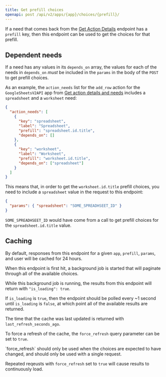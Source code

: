 ```yaml
---
title: Get prefill choices
openapi: post /api/v2/apps/{app}/choices/{prefill}/
---
```


If a need that comes back from the [Get Action Details](/api-reference/actions/get-action-details) endpoint has a `prefill` key, then this endpoint can be used to get the choices for that prefill.

## Dependent needs

If a need has any values in its `depends_on` array, the values for each of the needs in `depends_on` _must_ be included in the `params` in the body of the `POST` to get prefill choices.

As an example, the `action_needs` list for the `add_row` action for the `GoogleSheetsV2API` app from [Get action details and needs](/guides/how-tos/action-info/action-details) includes a `spreadsheet` and a `worksheet` need:

```json
{
  "action_needs": [
    {
      "key": "spreadsheet",
      "label": "Spreadsheet",
      "prefill": "spreadsheet.id.title",
      "depends_on": []
    },
    {
      "key": "worksheet",
      "label": "Worksheet",
      "prefill": "worksheet.id.title",
      "depends_on": ["spreadsheet"]
    }
  ]
}
```

This means that, in order to get the `worksheet.id.title` prefill choices, you need to include a `spreadsheet` value in the request to this endpoint:

```json
{
  "params": { "spreadsheet": "SOME_SPREADHSEET_ID" }
}
```

`SOME_SPREADHSEET_ID` would have come from a call to get prefill choices for the `spreadsheet.id.title` value.

## Caching

By default, responses from this endpoint for a given `app`, `prefill`, `params`, and user will be cached for 24 hours.

When this endpoint is first hit, a background job is started that will paginate through all of the available choices.

While this background job is running, the results from this endpoint will return with `"is_loading": true`.

If `is_loading` is `true`, then the endpoint should be polled every ~1 second until `is_loading` is `false`, at which point all of the available results are returned.

The time that the cache was last updated is returned with `last_refresh_seconds_ago`.

To force a refresh of the cache, the `force_refresh` query parameter can be set to `true`.

<Warning>
`force_refresh` should only be used when the choices are expected to have changed, and should only be used with a single request.

Repeated reqeusts with `force_refresh` set to `true` will cause results to continuously load.

</Warning>
